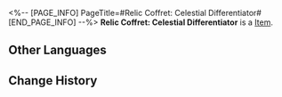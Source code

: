 <%-- [PAGE_INFO]
PageTitle=#Relic Coffret: Celestial Differentiator#
[END_PAGE_INFO] --%>
{{Item Infobox
|title       = Relic Coffret: Celestial Differentiator
|id          = 71016
|image       = Item Relic Coffret- Celestial Differentiator.png
|type        = 
|invCategory = Valuables
|rarity      = 5
|effect      = A device used to collect and restore the Lightdust in the Fragmentum to its original form. Use this to obtain a random 5-star relic from the Celestial Differentiator set.
|description = You never know what's in the box until you open it.
}}
{{Description|1=''"So it's essentially like buying a lottery ticket?"}}
'''Relic Coffret: Celestial Differentiator''' is a [[Item]].

==Other Languages==
{{Other Languages
|en   = Relic Coffret: Celestial Differentiator
|zhs  = 遗器铸盒：星体差分机
|zht  = 遺器鑄盒：星體差分機
|ja   = 遺物ボックス：天体階差機関
|ko   = 유물 주조함: 천체 차분기관
|es   = Cofre de artefactos: Diferenciador celestial
|fr   = Coffret à relique : Différenciateur céleste
|ru   = Сундук с Реликвиями: Небесный дифференциатор
|th   = กล่องรีลิกส์: Celestial Differentiator
|vi   = Hộp Đúc Di Vật: Máy Sai Lệch Hành Tinh
|de   = Reliktkästchen: Himmlischer Differenziator
|id   = Relic Coffret: Celestial Differentiator
|pt   = Cofre de Relíquia: Diferenciador Celestial
}}

==Change History==
{{Change History|2.0}}